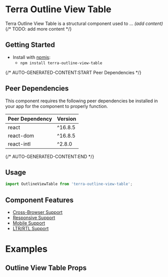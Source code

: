 
<Badge />

# Terra Outline View Table

Terra Outline View Table is a structural component used to ... _(add content)_ {/* TODO: add more content */}

## Getting Started

- Install with [npmjs](https://www.npmjs.com):
  - `npm install terra-outline-view-table`

{/* AUTO-GENERATED-CONTENT:START Peer Dependencies  */}
## Peer Dependencies

This component requires the following peer dependencies be installed in your app for the component to properly function.

| Peer Dependency | Version |
|-|-|
| react | ^16.8.5 |
| react-dom | ^16.8.5 |
| react-intl | ^2.8.0 |

{/* AUTO-GENERATED-CONTENT:END */}

## Usage

```jsx
import OutlineViewTable from 'terra-outline-view-table';
```

## Component Features

 * [Cross-Browser Support](https://engineering.cerner.com/terra-ui/about/terra-ui/component-standards#cross-browser-support)
 * [Responsive Support](https://engineering.cerner.com/terra-ui/about/terra-ui/component-standards#responsive-support)
 * [Mobile Support](https://engineering.cerner.com/terra-ui/about/terra-ui/component-standards#mobile-support)
 * [LTR/RTL Support](https://engineering.cerner.com/terra-ui/about/terra-ui/component-standards#ltr--rtl)

# Examples

<DefaultTable title="Sample" description="Sample passthrough props to table example. Replace with an outline-view-table example when ready." />

## Outline View Table Props

<PropsTable />
